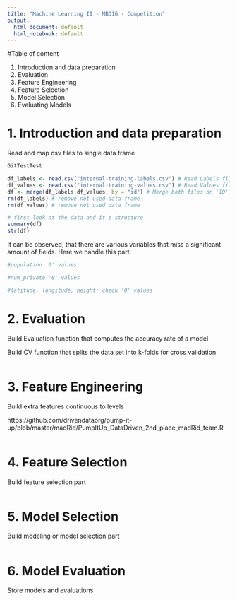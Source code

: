 ```yaml
---
title: "Machine Learning II - MBD16 - Competition"
output:
  html_document: default
  html_notebook: default
---
```


#Table of content

1. Introduction and data preparation
2. Evaluation
3. Feature Engineering
4. Feature Selection
5. Model Selection
6. Evaluating Models

# 1. Introduction and data preparation

Read and map csv files to single data frame

```r

GitTestTest

df_labels <- read.csv("internal-training-labels.csv") # Read Labels file
df_values <- read.csv("internal-training-values.csv") # Read Values file
df <- merge(df_labels,df_values, by = "id") # Merge both files on 'ID'
rm(df_labels) # remove not used data frame
rm(df_values) # remove not used data frame

# first look at the data and it's structure
summary(df) 
str(df)

```

It can be observed, that there are various variables that miss a significant amount of fields. Here we handle this part.

```r

#population '0' values

#num_private '0' values

#latitude, longitude, height: check '0' values

```

# 2. Evaluation

Build Evaluation function that computes the accuracy rate of a model

Build CV function that splits the data set into k-folds for cross validation

```r



```

# 3. Feature Engineering

Build extra features
continuous to levels

https://github.com/drivendataorg/pump-it-up/blob/master/madRid/PumpItUp_DataDriven_2nd_place_madRid_team.R


```r

```

# 4. Feature Selection

Build feature selection part

```r

```

# 5. Model Selection

Build modeling or model selection part

```r

```

# 6. Model Evaluation

Store models and evaluations

```r

```

